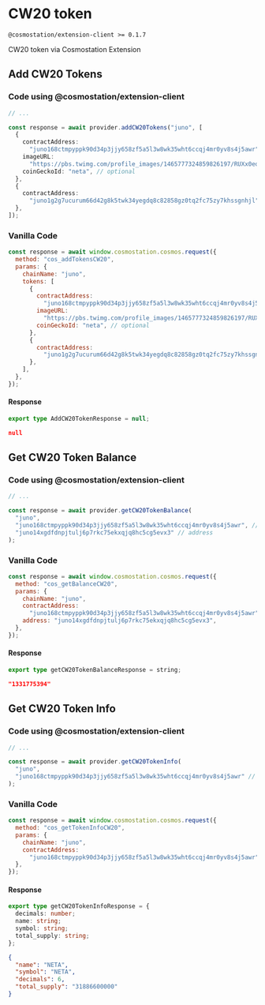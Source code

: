 # CW20 token

`@cosmostation/extension-client >= 0.1.7`

CW20 token via Cosmostation Extension

## Add CW20 Tokens

### Code using @cosmostation/extension-client

```typescript
// ...

const response = await provider.addCW20Tokens("juno", [
  {
    contractAddress:
      "juno168ctmpyppk90d34p3jjy658zf5a5l3w8wk35wht6ccqj4mr0yv8s4j5awr",
    imageURL:
      "https://pbs.twimg.com/profile_images/1465777324859826197/RUXx0equ_400x400.jpg", // optional
    coinGeckoId: "neta", // optional
  },
  {
    contractAddress:
      "juno1g2g7ucurum66d42g8k5twk34yegdq8c82858gz0tq2fc75zy7khssgnhjl",
  },
]);
```

### Vanilla Code

```javascript
const response = await window.cosmostation.cosmos.request({
  method: "cos_addTokensCW20",
  params: {
    chainName: "juno",
    tokens: [
      {
        contractAddress:
          "juno168ctmpyppk90d34p3jjy658zf5a5l3w8wk35wht6ccqj4mr0yv8s4j5awr",
        imageURL:
          "https://pbs.twimg.com/profile_images/1465777324859826197/RUXx0equ_400x400.jpg", // optional
        coinGeckoId: "neta", // optional
      },
      {
        contractAddress:
          "juno1g2g7ucurum66d42g8k5twk34yegdq8c82858gz0tq2fc75zy7khssgnhjl",
      },
    ],
  },
});
```

#### Response

```typescript filename="Model"
export type AddCW20TokenResponse = null;
```

```json filename="Example"
null
```

## Get CW20 Token Balance

### Code using @cosmostation/extension-client

```typescript
// ...

const response = await provider.getCW20TokenBalance(
  "juno",
  "juno168ctmpyppk90d34p3jjy658zf5a5l3w8wk35wht6ccqj4mr0yv8s4j5awr", // contract address
  "juno14xgdfdnpjtulj6p7rkc75ekxqjq8hc5cg5evx3" // address
);
```

### Vanilla Code

```javascript
const response = await window.cosmostation.cosmos.request({
  method: "cos_getBalanceCW20",
  params: {
    chainName: "juno",
    contractAddress:
      "juno168ctmpyppk90d34p3jjy658zf5a5l3w8wk35wht6ccqj4mr0yv8s4j5awr",
    address: "juno14xgdfdnpjtulj6p7rkc75ekxqjq8hc5cg5evx3",
  },
});
```

#### Response

```typescript filename="Model"
export type getCW20TokenBalanceResponse = string;
```

```json filename="Example"
"1331775394"
```

## Get CW20 Token Info

### Code using @cosmostation/extension-client

```typescript
// ...

const response = await provider.getCW20TokenInfo(
  "juno",
  "juno168ctmpyppk90d34p3jjy658zf5a5l3w8wk35wht6ccqj4mr0yv8s4j5awr" // contract address
);
```

### Vanilla Code

```javascript
const response = await window.cosmostation.cosmos.request({
  method: "cos_getTokenInfoCW20",
  params: {
    chainName: "juno",
    contractAddress:
      "juno168ctmpyppk90d34p3jjy658zf5a5l3w8wk35wht6ccqj4mr0yv8s4j5awr",
  },
});
```

#### Response

```typescript filename="Model"
export type getCW20TokenInfoResponse = {
  decimals: number;
  name: string;
  symbol: string;
  total_supply: string;
};
```

```json filename="Example"
{
  "name": "NETA",
  "symbol": "NETA",
  "decimals": 6,
  "total_supply": "31886600000"
}
```
